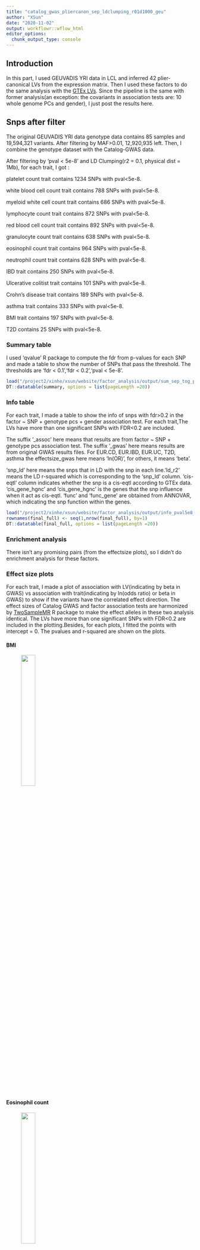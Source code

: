 ```yaml
---
title: "catalog_gwas_pliercanon_sep_ldclumping_r01d1000_geu"
author: "XSun"
date: "2020-11-02"
output: workflowr::wflow_html
editor_options:
  chunk_output_type: console
---
```


## Introduction

In this part, I used GEUVADIS YRI data in LCL and inferred 42 plier-canonical LVs from the expression matrix. Then I used these factors to do the same analysis with the [GTEx LVs](https://xsun1229.github.io/factor_analysis/catalog_gwas_pliercanon_sep_ldclumping_r01d1000.html). Since the pipeline is the same with former analysis(an exception: the covariants in association tests are: 10 whole genome PCs and gender), I just post the results here. 

## Snps after filter

The original GEUVADIS YRI data genotype data contains 85 samples and 19,594,321 variants. After filtering by MAF>0.01, 12,920,935 left. Then, I combine the genotype dataset with the Catalog-GWAS data.

After filtering by 'pval < 5e-8' and LD Clumping(r2 = 0.1, physical dist = 1Mb), for each trait, I got :

platelet count trait contains 1234 SNPs with pval<5e-8. 

white blood cell count trait contains 788 SNPs with pval<5e-8. 

myeloid white cell count trait contains 686 SNPs with pval<5e-8. 

lymphocyte count trait contains 872 SNPs with pval<5e-8. 

red blood cell count trait contains 892 SNPs with pval<5e-8. 

granulocyte count trait contains 638 SNPs with pval<5e-8. 

eosinophil count trait contains 964 SNPs with pval<5e-8. 

neutrophil count trait contains 628 SNPs with pval<5e-8. 

IBD trait contains 250 SNPs with pval<5e-8. 

Ulcerative colitist trait contains 101 SNPs with pval<5e-8. 

Crohn's disease trait contains 189 SNPs with pval<5e-8. 

asthma trait contains 333 SNPs with pval<5e-8. 

BMI trait contains 197 SNPs with pval<5e-8. 

T2D contains 25 SNPs with pval<5e-8. 


### Summary table

I used 'qvalue' R package to compute the fdr from p-values for each SNP and made a table to show the number of SNPs that pass the threshold. The thresholds are 'fdr < 0.1','fdr < 0.2','pval < 5e-8'.

```r
load("/project2/xinhe/xsun/website/factor_analysis/output/sum_sep_tog_pval_pliercanon_wgpc_ldcl_d1k_geu.rdata")
DT::datatable(summary, options = list(pageLength =20))
```



### Info table

For each trait, I made a table to show the info of snps with fdr>0.2 in the factor ~ SNP + genotype pcs + gender association test. For each trait,The LVs have more than one significant SNPs with FDR<0.2 are included. 

The suffix '_assoc' here means that results are from factor ~ SNP + genotype pcs association test. The suffix '_gwas' here means results are from original GWAS results files. For EUR.CD, EUR.IBD, EUR.UC, T2D, asthma the effectsize_gwas here means 'ln(OR)', for others, it means 'beta'. 

'snp_ld' here means the snps that in LD with the snp in each line.'ld_r2' means the LD r-squared which is corresponding to the 'snp_ld' column. 'cis-eqtl' column indicates whether the snp is a cis-eqtl according to GTEx data. 'cis_gene_hgnc' and 'cis_gene_hgnc' is the genes that the snp influence when it act as cis-eqtl. 'func' and 'func_gene' are obtained from ANNOVAR, which indicating the snp function within the genes.

```r
load("/project2/xinhe/xsun/website/factor_analysis/output/info_pval5e8_pliercanon_ld_d1k_geu.rdata")
rownames(final_full) <- seq(1,nrow(final_full), by=1)
DT::datatable(final_full, options = list(pageLength =20))
```




### Enrichment analysis 

There isn't any promising pairs (from the effectsize plots), so I didn't do enrichment analysis for these factors. 



### Effect size plots

For each trait, I made a plot of association with LV(indicating by beta in GWAS) vs association with trait(indicating by ln(odds ratio) or beta in GWAS) to show if the variants have the correlated effect direction. The effect sizes of Catalog GWAS and factor association tests are harmonized by [TwoSampleMR](https://mrcieu.github.io/TwoSampleMR/articles/introduction.html) R package to make the effect alleles in these two analysis identical. The LVs have more than one significant SNPs with FDR<0.2 are included in the plotting.Besides, for each plots, I fitted the points with intercept = 0. The pvalues and r-squared are shown on the plots.

#### BMI 

<figure class="half">
    <img src="https://github.com/xsun1229/factor_analysis/raw/master/output/effectsize_lv6_bmi_pval5e8_pliercanon_d1k_geu.jpeg" width="30%">
</figure>

#### Eosinophil count 

<figure class="half">
    <img src="https://github.com/xsun1229/factor_analysis/raw/master/output/effectsize_lv28_eo_pval5e8_pliercanon_d1k_geu.jpeg" width="30%">
</figure>


#### plt

<figure class="half">
    <img src="https://github.com/xsun1229/factor_analysis/raw/master/output/effectsize_lv12_plt_pval5e8_pliercanon_d1k_geu.jpeg" width="30%">
    <img src="https://github.com/xsun1229/factor_analysis/raw/master/output/effectsize_lv5_plt_pval5e8_pliercanon_d1k_geu.jpeg" width="30%">
    <img src="https://github.com/xsun1229/factor_analysis/raw/master/output/effectsize_lv8_plt_pval5e8_pliercanon_d1k_geu.jpeg" width="30%">
    <img src="https://github.com/xsun1229/factor_analysis/raw/master/output/effectsize_lv11_plt_pval5e8_pliercanon_d1k_geu.jpeg" width="30%">
    <img src="https://github.com/xsun1229/factor_analysis/raw/master/output/effectsize_lv24_plt_pval5e8_pliercanon_d1k_geu.jpeg" width="30%">
</figure>


#### red blood cell count

<figure class="half">
    <img src="https://github.com/xsun1229/factor_analysis/raw/master/output/effectsize_lv24_rbc_pval5e8_pliercanon_d1k_geu.jpeg" width="30%">
    <img src="https://github.com/xsun1229/factor_analysis/raw/master/output/effectsize_lv5_rbc_pval5e8_pliercanon_d1k_geu.jpeg" width="30%">
    <img src="https://github.com/xsun1229/factor_analysis/raw/master/output/effectsize_lv10_rbc_pval5e8_pliercanon_d1k_geu.jpeg" width="30%">
</figure>


#### asthma

<figure class="half">
    <img src="https://github.com/xsun1229/factor_analysis/raw/master/output/effectsize_lv27_ukb.allasthma_pval5e8_pliercanon_d1k_geu.jpeg" width="30%">
    <img src="https://github.com/xsun1229/factor_analysis/raw/master/output/effectsize_lv32_ukb.allasthma_pval5e8_pliercanon_d1k_geu.jpeg" width="30%">
</figure>

### Effect size plots- more SNPs

Since there isn't any promising pairs after relaxing the threshold, so I will not post the plots here.

### Effect size plots - checking the reverse causality

Since there isn't any promising pairs after relaxing the threshold, so I will not post the plots here.


### QQplots 

These are the QQplots from association tests. 

#### BMI 

LV27, LV76 and LV90

<figure class="half">
    <img src="https://github.com/xsun1229/factor_analysis/raw/master/output/qq_unif_lv6_bmi_pliercanon_d1k_geu.jpeg" width="30%">
</figure>


#### Eosinophil count 

LV28

<figure class="half">
    <img src="https://github.com/xsun1229/factor_analysis/raw/master/output/qq_unif_lv28_eo_pliercanon_d1k_geu.jpeg" width="30%">
</figure>

#### plt

LV12,5,8,11,24

<figure class="half">
    <img src="https://github.com/xsun1229/factor_analysis/raw/master/output/qq_unif_lv12_plt_pliercanon_d1k_geu.jpeg" width="30%">
    <img src="https://github.com/xsun1229/factor_analysis/raw/master/output/qq_unif_lv5_plt_pliercanon_d1k_geu.jpeg" width="30%">
    <img src="https://github.com/xsun1229/factor_analysis/raw/master/output/qq_unif_lv8_plt_pliercanon_d1k_geu.jpeg" width="30%">
    <img src="https://github.com/xsun1229/factor_analysis/raw/master/output/qq_unif_lv11_plt_pliercanon_d1k_geu.jpeg" width="30%">
    <img src="https://github.com/xsun1229/factor_analysis/raw/master/output/qq_unif_lv24_plt_pliercanon_d1k_geu.jpeg" width="30%">
</figure>


#### red blood cell count

LV24,5,10

<figure class="half">
    <img src="https://github.com/xsun1229/factor_analysis/raw/master/output/qq_unif_lv24_rbc_pliercanon_d1k_geu.jpeg" width="30%">
    <img src="https://github.com/xsun1229/factor_analysis/raw/master/output/qq_unif_lv5_rbc_pliercanon_d1k_geu.jpeg" width="30%">
    <img src="https://github.com/xsun1229/factor_analysis/raw/master/output/qq_unif_lv10_rbc_pliercanon_d1k_geu.jpeg" width="30%">
</figure>

#### asthma

LV27,32

<figure class="half">
    <img src="https://github.com/xsun1229/factor_analysis/raw/master/output/qq_unif_lv27_ukb.allasthma_pliercanon_d1k_geu.jpeg" width="30%">
    <img src="https://github.com/xsun1229/factor_analysis/raw/master/output/qq_unif_lv32_ukb.allasthma_pliercanon_d1k_geu.jpeg" width="30%">
</figure>

### Colocalization

The colocalization analysis was performed using the approximate Bayes factor test implemented in the Coloc package. Coloc computes five posterior probabilities (PP0, PP1, PP2, PP3 and PP4), each corresponding to a hypothesis: H0, no association with either trait; H1, association with trait 1 but not with trait 2; H2, association with trait 2 but not with trait 1; H3, association with trait 1 and trait 2, two independent SNPs; H4, association with trait 1 and trait 2, one shared SNP. We ran Coloc with the default parameters and used PP4 to assess evidence of colocalization. We visualized the colocalization of factor - QTLs and GWAS associations using the [LocusCompareR package](https://github.com/boxiangliu/locuscomparer).

Chromosome selection: I first sorted the SNPs by their pvalues from factor association tests, then I selected the first two SNPs and chose their chromosome to do the colocalization test and visualization. 

Since there isn't any promising pairs, I post all pairs here.

#### BMI 

LV6 top1 snp and its chromosome

```r
load("/project2/xinhe/xsun/website/factor_analysis/output/bmi_lv6_coloc_geu.results_pliercanon.rdata")
note <- c(NA,"no association with either trait","association with trait 1 but not with trait 2","association with trait 2 but not with trait 1","association with trait 1 and trait 2,two independent SNPs"," association with trait 1 and trait 2, one shared SNP")
pval <- cbind(results$summary,note)
knitr::kable(pval, caption = "pvalues in coloclization")
```

<figure class="half">
    <img src="https://github.com/xsun1229/factor_analysis/raw/master/output/coloc_bmi_lv6_plier_d1k_geu.jpeg" width="80%">
</figure>


LV6 the second snp and its chromosome

```r
load("/project2/xinhe/xsun/website/factor_analysis/outputbmi_lv6_coloc_top2_geu.results_pliercanon.rdata")
note <- c(NA,"no association with either trait","association with trait 1 but not with trait 2","association with trait 2 but not with trait 1","association with trait 1 and trait 2,two independent SNPs"," association with trait 1 and trait 2, one shared SNP")
pval <- cbind(results$summary,note)
knitr::kable(pval, caption = "pvalues in coloclization")
```

<figure class="half">
    <img src="https://github.com/xsun1229/factor_analysis/raw/master/output/coloc_bmi_lv6_plier_d1k_geu_top2.jpeg" width="80%">
</figure>

#### Eosinophil count 

LV28 top1 snp and its chromosome

```r
load("/project2/xinhe/xsun/website/factor_analysis/output/eo_lv28_coloc_geu.results_pliercanon.rdata")
note <- c(NA,"no association with either trait","association with trait 1 but not with trait 2","association with trait 2 but not with trait 1","association with trait 1 and trait 2,two independent SNPs"," association with trait 1 and trait 2, one shared SNP")
pval <- cbind(results$summary,note)
knitr::kable(pval, caption = "pvalues in coloclization")
```

<figure class="half">
    <img src="https://github.com/xsun1229/factor_analysis/raw/master/output/coloc_eo_lv28_plier_d1k_geu.jpeg" width="80%">
</figure>


LV28 the second snp and its chromosome

```r
load("/project2/xinhe/xsun/website/factor_analysis/outputeo_lv28_coloc_top2_geu.results_pliercanon.rdata")
note <- c(NA,"no association with either trait","association with trait 1 but not with trait 2","association with trait 2 but not with trait 1","association with trait 1 and trait 2,two independent SNPs"," association with trait 1 and trait 2, one shared SNP")
pval <- cbind(results$summary,note)
knitr::kable(pval, caption = "pvalues in coloclization")
```

<figure class="half">
    <img src="https://github.com/xsun1229/factor_analysis/raw/master/output/coloc_eo_lv28_plier_d1k_geu_top2.jpeg" width="80%">
</figure>

#### plt

LV12 top1 snp and its chromosome

```r
load("/project2/xinhe/xsun/website/factor_analysis/output/plt_lv12_coloc_geu.results_pliercanon.rdata")
note <- c(NA,"no association with either trait","association with trait 1 but not with trait 2","association with trait 2 but not with trait 1","association with trait 1 and trait 2,two independent SNPs"," association with trait 1 and trait 2, one shared SNP")
pval <- cbind(results$summary,note)
knitr::kable(pval, caption = "pvalues in coloclization")
```

<figure class="half">
    <img src="https://github.com/xsun1229/factor_analysis/raw/master/output/coloc_plt_lv12_plier_d1k_geu.jpeg" width="80%">
</figure>


LV12 the second snp and its chromosome

```r
load("/project2/xinhe/xsun/website/factor_analysis/outputplt_lv12_coloc_top2_geu.results_pliercanon.rdata")
note <- c(NA,"no association with either trait","association with trait 1 but not with trait 2","association with trait 2 but not with trait 1","association with trait 1 and trait 2,two independent SNPs"," association with trait 1 and trait 2, one shared SNP")
pval <- cbind(results$summary,note)
knitr::kable(pval, caption = "pvalues in coloclization")
```

<figure class="half">
    <img src="https://github.com/xsun1229/factor_analysis/raw/master/output/coloc_plt_lv12_plier_d1k_geu_top2.jpeg" width="80%">
</figure>


LV5 top1 snp and its chromosome

```r
load("/project2/xinhe/xsun/website/factor_analysis/output/plt_lv5_coloc_geu.results_pliercanon.rdata")
note <- c(NA,"no association with either trait","association with trait 1 but not with trait 2","association with trait 2 but not with trait 1","association with trait 1 and trait 2,two independent SNPs"," association with trait 1 and trait 2, one shared SNP")
pval <- cbind(results$summary,note)
knitr::kable(pval, caption = "pvalues in coloclization")
```

<figure class="half">
    <img src="https://github.com/xsun1229/factor_analysis/raw/master/output/coloc_plt_lv5_plier_d1k_geu.jpeg" width="80%">
</figure>


LV5 the second snp and its chromosome

```r
load("/project2/xinhe/xsun/website/factor_analysis/outputplt_lv5_coloc_top2_geu.results_pliercanon.rdata")
note <- c(NA,"no association with either trait","association with trait 1 but not with trait 2","association with trait 2 but not with trait 1","association with trait 1 and trait 2,two independent SNPs"," association with trait 1 and trait 2, one shared SNP")
pval <- cbind(results$summary,note)
knitr::kable(pval, caption = "pvalues in coloclization")
```

<figure class="half">
    <img src="https://github.com/xsun1229/factor_analysis/raw/master/output/coloc_plt_lv5_plier_d1k_geu_top2.jpeg" width="80%">
</figure>



LV8 top1 snp and its chromosome

```r
load("/project2/xinhe/xsun/website/factor_analysis/output/plt_lv8_coloc_geu.results_pliercanon.rdata")
note <- c(NA,"no association with either trait","association with trait 1 but not with trait 2","association with trait 2 but not with trait 1","association with trait 1 and trait 2,two independent SNPs"," association with trait 1 and trait 2, one shared SNP")
pval <- cbind(results$summary,note)
knitr::kable(pval, caption = "pvalues in coloclization")
```

<figure class="half">
    <img src="https://github.com/xsun1229/factor_analysis/raw/master/output/coloc_plt_lv8_plier_d1k_geu.jpeg" width="80%">
</figure>


LV8 the second snp and its chromosome

```r
load("/project2/xinhe/xsun/website/factor_analysis/outputplt_lv8_coloc_top2_geu.results_pliercanon.rdata")
note <- c(NA,"no association with either trait","association with trait 1 but not with trait 2","association with trait 2 but not with trait 1","association with trait 1 and trait 2,two independent SNPs"," association with trait 1 and trait 2, one shared SNP")
pval <- cbind(results$summary,note)
knitr::kable(pval, caption = "pvalues in coloclization")
```

<figure class="half">
    <img src="https://github.com/xsun1229/factor_analysis/raw/master/output/coloc_plt_lv8_plier_d1k_geu_top2.jpeg" width="80%">
</figure>



LV11 top1 snp and its chromosome

```r
load("/project2/xinhe/xsun/website/factor_analysis/output/plt_lv11_coloc_geu.results_pliercanon.rdata")
note <- c(NA,"no association with either trait","association with trait 1 but not with trait 2","association with trait 2 but not with trait 1","association with trait 1 and trait 2,two independent SNPs"," association with trait 1 and trait 2, one shared SNP")
pval <- cbind(results$summary,note)
knitr::kable(pval, caption = "pvalues in coloclization")
```

<figure class="half">
    <img src="https://github.com/xsun1229/factor_analysis/raw/master/output/coloc_plt_lv11_plier_d1k_geu.jpeg" width="80%">
</figure>


LV11 the second snp and its chromosome

```r
load("/project2/xinhe/xsun/website/factor_analysis/outputplt_lv11_coloc_top2_geu.results_pliercanon.rdata")
note <- c(NA,"no association with either trait","association with trait 1 but not with trait 2","association with trait 2 but not with trait 1","association with trait 1 and trait 2,two independent SNPs"," association with trait 1 and trait 2, one shared SNP")
pval <- cbind(results$summary,note)
knitr::kable(pval, caption = "pvalues in coloclization")
```

<figure class="half">
    <img src="https://github.com/xsun1229/factor_analysis/raw/master/output/coloc_plt_lv11_plier_d1k_geu_top2.jpeg" width="80%">
</figure>


LV24 top1 snp and its chromosome

```r
load("/project2/xinhe/xsun/website/factor_analysis/output/plt_lv24_coloc_geu.results_pliercanon.rdata")
note <- c(NA,"no association with either trait","association with trait 1 but not with trait 2","association with trait 2 but not with trait 1","association with trait 1 and trait 2,two independent SNPs"," association with trait 1 and trait 2, one shared SNP")
pval <- cbind(results$summary,note)
knitr::kable(pval, caption = "pvalues in coloclization")
```

<figure class="half">
    <img src="https://github.com/xsun1229/factor_analysis/raw/master/output/coloc_plt_lv24_plier_d1k_geu.jpeg" width="80%">
</figure>


LV24 the second snp and its chromosome

```r
load("/project2/xinhe/xsun/website/factor_analysis/outputplt_lv24_coloc_top2_geu.results_pliercanon.rdata")
note <- c(NA,"no association with either trait","association with trait 1 but not with trait 2","association with trait 2 but not with trait 1","association with trait 1 and trait 2,two independent SNPs"," association with trait 1 and trait 2, one shared SNP")
pval <- cbind(results$summary,note)
knitr::kable(pval, caption = "pvalues in coloclization")
```

<figure class="half">
    <img src="https://github.com/xsun1229/factor_analysis/raw/master/output/coloc_plt_lv24_plier_d1k_geu_top2.jpeg" width="80%">
</figure>


#### red blood cell count


LV24 top1 snp and its chromosome

```r
load("/project2/xinhe/xsun/website/factor_analysis/output/rbc_lv24_coloc_geu.results_pliercanon.rdata")
note <- c(NA,"no association with either trait","association with trait 1 but not with trait 2","association with trait 2 but not with trait 1","association with trait 1 and trait 2,two independent SNPs"," association with trait 1 and trait 2, one shared SNP")
pval <- cbind(results$summary,note)
knitr::kable(pval, caption = "pvalues in coloclization")
```

<figure class="half">
    <img src="https://github.com/xsun1229/factor_analysis/raw/master/output/coloc_rbc_lv24_plier_d1k_geu.jpeg" width="80%">
</figure>


LV24 the second snp and its chromosome

```r
load("/project2/xinhe/xsun/website/factor_analysis/outputrbc_lv24_coloc_top2_geu.results_pliercanon.rdata")
note <- c(NA,"no association with either trait","association with trait 1 but not with trait 2","association with trait 2 but not with trait 1","association with trait 1 and trait 2,two independent SNPs"," association with trait 1 and trait 2, one shared SNP")
pval <- cbind(results$summary,note)
knitr::kable(pval, caption = "pvalues in coloclization")
```

<figure class="half">
    <img src="https://github.com/xsun1229/factor_analysis/raw/master/output/coloc_rbc_lv24_plier_d1k_geu_top2.jpeg" width="80%">
</figure>


LV5 top1 snp and its chromosome

```r
load("/project2/xinhe/xsun/website/factor_analysis/output/rbc_lv5_coloc_geu.results_pliercanon.rdata")
note <- c(NA,"no association with either trait","association with trait 1 but not with trait 2","association with trait 2 but not with trait 1","association with trait 1 and trait 2,two independent SNPs"," association with trait 1 and trait 2, one shared SNP")
pval <- cbind(results$summary,note)
knitr::kable(pval, caption = "pvalues in coloclization")
```

<figure class="half">
    <img src="https://github.com/xsun1229/factor_analysis/raw/master/output/coloc_rbc_lv5_plier_d1k_geu.jpeg" width="80%">
</figure>


LV5 the second snp and its chromosome

```r
load("/project2/xinhe/xsun/website/factor_analysis/outputrbc_lv5_coloc_top2_geu.results_pliercanon.rdata")
note <- c(NA,"no association with either trait","association with trait 1 but not with trait 2","association with trait 2 but not with trait 1","association with trait 1 and trait 2,two independent SNPs"," association with trait 1 and trait 2, one shared SNP")
pval <- cbind(results$summary,note)
knitr::kable(pval, caption = "pvalues in coloclization")
```

<figure class="half">
    <img src="https://github.com/xsun1229/factor_analysis/raw/master/output/coloc_rbc_lv5_plier_d1k_geu_top2.jpeg" width="80%">
</figure>


LV10 top1 snp and its chromosome

```r
load("/project2/xinhe/xsun/website/factor_analysis/output/rbc_lv10_coloc_geu.results_pliercanon.rdata")
note <- c(NA,"no association with either trait","association with trait 1 but not with trait 2","association with trait 2 but not with trait 1","association with trait 1 and trait 2,two independent SNPs"," association with trait 1 and trait 2, one shared SNP")
pval <- cbind(results$summary,note)
knitr::kable(pval, caption = "pvalues in coloclization")
```

<figure class="half">
    <img src="https://github.com/xsun1229/factor_analysis/raw/master/output/coloc_rbc_lv10_plier_d1k_geu.jpeg" width="80%">
</figure>


LV10 the second snp and its chromosome

```r
load("/project2/xinhe/xsun/website/factor_analysis/outputrbc_lv10_coloc_top2_geu.results_pliercanon.rdata")
note <- c(NA,"no association with either trait","association with trait 1 but not with trait 2","association with trait 2 but not with trait 1","association with trait 1 and trait 2,two independent SNPs"," association with trait 1 and trait 2, one shared SNP")
pval <- cbind(results$summary,note)
knitr::kable(pval, caption = "pvalues in coloclization")
```

<figure class="half">
    <img src="https://github.com/xsun1229/factor_analysis/raw/master/output/coloc_rbc_lv10_plier_d1k_geu_top2.jpeg" width="80%">
</figure>


#### asthma

The asthma GWAS data doesn't contain the MAF of SNPs which is required in 'coloc' package when performing colocalization analysis. So I just post the plots here. 

LV27 top1 snp and its chromosome

<figure class="half">
    <img src="https://github.com/xsun1229/factor_analysis/raw/master/output/coloc_ukb.allasthma_lv27_plier_d1k_geu.jpeg" width="80%">
</figure>


LV27 the second snp and its chromosome

<figure class="half">
    <img src="https://github.com/xsun1229/factor_analysis/raw/master/output/coloc_ukb.allasthma_lv27_plier_d1k_geu_top2.jpeg" width="80%">
</figure>

LV32 top1 snp and its chromosome

<figure class="half">
    <img src="https://github.com/xsun1229/factor_analysis/raw/master/output/coloc_ukb.allasthma_lv32_plier_d1k_geu.jpeg" width="80%">
</figure>


LV32 the second snp and its chromosome

<figure class="half">
    <img src="https://github.com/xsun1229/factor_analysis/raw/master/output/coloc_ukb.allasthma_lv32_plier_d1k_geu_top2.jpeg" width="80%">
</figure>

